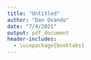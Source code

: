 ```yaml
---
title: "Untitled"
author: "Dan Ovando"
date: "7/4/2021"
output: pdf_document
header-includes:
  - \usepackage{booktabs}
---
```


\begin{tabular}{lr}
\toprule
Variable & Importance\\
\midrule
Predicted catch cluster = 3 & 0.16\\
Catch divided by rolling max catch & 0.13\\
Natural mortality divided by Von Bertalanffy growth coefficient & 0.12\\
Initial log slope of the catch & 0.10\\
Catch divided by maximum catch & 0.09\\
\addlinespace
Estimate of recruitment process error & 0.07\\
Sequential fishery year & 0.06\\
Log of Fmsy divided by natural mortality & 0.06\\
Catch divided by rolling mean catch & 0.06\\
Von Bertalanffy asymptotic length divided by length at maturity & 0.04\\
\addlinespace
Steepneess & 0.04\\
Asymptotic weight & 0.03\\
Asymptotic length & 0.02\\
Catch divided by mean catch & 0.02\\
Predicted catch cluster = 4 & 0.00\\
\addlinespace
Predicted catch cluster = 1 & 0.00\\
Predicted catch cluster = 2 & 0.00\\
\bottomrule
\end{tabular}
